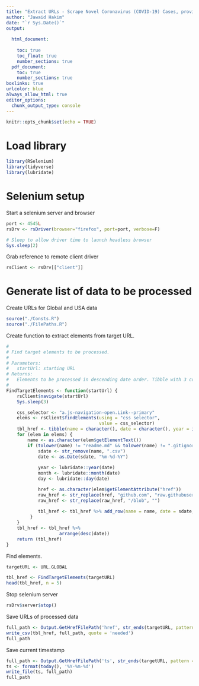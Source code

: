 ```yaml
---
title: "Extract URLs - Scrape Novel Coronavirus (COVID-19) Cases, provided by JHU CSSE"
author: "Jawaid Hakim"
date: "`r Sys.Date()`"
output:
  
  html_document:
    
    toc: true
    toc_float: true
    number_sections: true
  pdf_document: 
    toc: true
    number_sections: true
boxlinks: true
urlcolor: blue
always_allow_html: true
editor_options: 
  chunk_output_type: console
---
```


```r
knitr::opts_chunk$set(echo = TRUE)
```

# Load library

```r
library(RSelenium)
library(tidyverse)
library(lubridate)
```

# Selenium setup

Start a selenium server and browser
```r
port <- 4545L
rsDrv <- rsDriver(browser="firefox", port=port, verbose=F)

# Sleep to allow driver time to launch headless browser
Sys.sleep(2)
```

Grab  reference to remote client driver
```r
rsClient <- rsDrv[["client"]]
```

# Generate list of data to be processed

Create URLs for Global and USA data

```r
source("./Consts.R")
source("./FilePaths.R")
```

Create function to extract elements from target URL.

```r
#
# Find target elements to be processed.
#
# Parameters:
#   startUrl: starting URL
# Returns:
#   Elements to be processed in descending date order. Tibble with 3 columns containing: name, href, and raw_href.
#
FindTargetElements <- function(startUrl) {
    rsClient$navigate(startUrl)
    Sys.sleep(3)

    css_selector <- "a.js-navigation-open.Link--primary"
    elems <- rsClient$findElements(using = "css selector", 
                                   value = css_selector) 
    tbl_href <- tibble(name = character(), date = character(), year = integer(), month = integer(), day = integer(), href = character(), raw_href = character())
    for (elem in elems) {
        name <- as.character(elem$getElementText())
        if (tolower(name) != "readme.md" && tolower(name) != ".gitignore") {
            sdate <- str_remove(name, ".csv")
            date <- as.Date(sdate, "%m-%d-%Y")
    
            year <- lubridate::year(date)
            month <- lubridate::month(date)
            day <- lubridate::day(date)

            href <- as.character(elem$getElementAttribute("href"))
            raw_href <- str_replace(href, "github.com", "raw.githubusercontent.com")
            raw_href <- str_replace(raw_href, "/blob", "")
            
            tbl_href <- tbl_href %>% add_row(name = name, date = sdate, year = year, month = month, day = day, href = href, raw_href = raw_href)
         }
    }
    tbl_href <- tbl_href %>%
                    arrange(desc(date))
    return (tbl_href)
}
```

Find elements.

```r
targetURL <- URL.GLOBAL
```

```r
tbl_href <- FindTargetElements(targetURL)
head(tbl_href, n = 5)
```

Stop selenium server

```r
rsDrv$server$stop()
```

Save URLs of processed data

```r
full_path <- Output.GetHrefFilePath('href', str_ends(targetURL, pattern = "_us", negate = TRUE))
write_csv(tbl_href, full_path, quote = 'needed')
full_path
```

Save current timestamp

```r
full_path <- Output.GetHrefFilePath('ts', str_ends(targetURL, pattern = "_us", negate = TRUE))
ts <- format(today(), '%Y-%m-%d')
write_file(ts, full_path)
full_path
```

